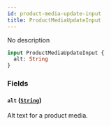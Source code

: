```yaml
---
id: product-media-update-input
title: ProductMediaUpdateInput
---
```


No description

```graphql
input ProductMediaUpdateInput {
  alt: String
}
```

### Fields

#### `alt` ([`String`](../../../developer/api-reference/scalars/string))

Alt text for a product media.
